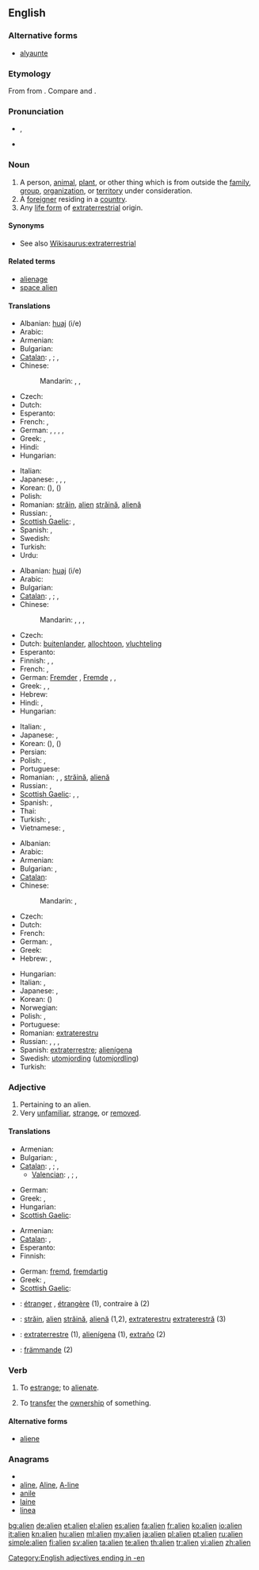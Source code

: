 ==English==
{{wikipedia|dab=Alien}}

===Alternative forms===
* [[alyaunte]] {{i|15th-16th centuries}}

===Etymology===
From {{etyl|la}} {{term|alienus|aliēnus|belonging to someone else, ''later'' exotic, foreign|lang=la}} from {{term|alius||other|lang=la}}. Compare {{etyl|grc|-}} {{term|αλλος|tr=allos||another, different|lang=grc}} and {{etyl|ang|-}} {{term|elles||else|lang=ang}}.

===Pronunciation===
* {{IPA|/ˈeɪ.li.ən/}}, {{SAMPA|/"eI.lI.@n/}}
* {{audio|En-us-alien.ogg|Audio (US)}}

===Noun===
{{en-noun}}

# A person, [[animal]], [[plant]], or other thing which is from outside the [[family]], [[group]], [[organization]], or [[territory]] under consideration.
# A [[foreigner]] residing in a [[country]].
# Any [[life form]] of [[extraterrestrial]] origin.

====Synonyms====
* See also [[Wikisaurus:extraterrestrial]]

====Related terms====
* [[alienage]]
* [[space alien]]

====Translations====
{{trans-top|person, etc. from outside}}
* Albanian: [[huaj]] (i/e)
* Arabic: {{t-|ar|غريب|m|tr=ghariib}}
* Armenian: {{t+|hy|օտար|tr=òtar}}
* Bulgarian: {{t+|bg|чужденец}}
* [[Catalan]]: {{t+|ca|estrany|m}}, {{t-|ca|estranya|f}}; {{t-|ca|foraster|m}}, {{t-|ca|forastera|f}}
* Chinese:
*: Mandarin: {{t|cmn|異客|sc=Hani}},  {{t|cmn|异客|tr=yìkè|sc=Hani}},  {{t-|cmn|陌生人|tr=mòshēngrén|sc=Hani}}
* Czech: {{t-|cs|cizinec|m}}
* Dutch: {{t+|nl|vreemdeling}}
* Esperanto: {{t|eo|alilandano|xs=Esperanto}}
* French: {{t+|fr|étranger|m}}, {{t+|fr|étrangère|f}}
* German: {{t|de|Fremdling|m}}, {{t+|de|Fremder|m}}, {{t|de|Fremde|f}},  {{t+|de|Ausländer|m}},  {{t+|de|Ausländerin|f}}
* Greek: {{t+|el|ξένος|m|tr=ksénos}}, {{t+|el|ξένη|f|tr=kséni}}
* Hindi: {{t-|hi|अजनबी|m|tr=ajnabī|xs=Hindi}}
* Hungarian: {{t+|hu|idegen}}
{{trans-mid}}
* Italian: {{t-|it|straniero|m}}
* Japanese: {{t+|ja|外国人|tr=がいこくじん, gaikokujin}}, {{t+|ja|外人|tr=がいじん, gaijin}} {{qualifier|colloquial}},  {{t-|ja|異国人|tr=いこくじん, ikokujin}},  {{t-|ja|異邦人|tr=いほうじん, ihōjin}}
* Korean: {{t+|ko|외국인|tr=waegug-in|sc=Hang}} ({{t+|ko|外国人|sc=Hani}}),  {{t|ko|이국인|tr=igug-in|sc=Hang}} ({{t-|ko|異国人|sc=Hani}})
* Polish: {{t+|pl|obcy|m}}
* Romanian: [[străin]], [[alien]] {{m}} [[străină]], [[alienă]] {{f}}
* Russian: {{t+|ru|чужак|m|tr=čužák}}, {{t+|ru|пришелец|m|tr=prišélec}}
* [[Scottish Gaelic]]: {{t-|gd|coigreach|m|xs=Scottish Gaelic}},  {{t-|gd|coimheach|m|xs=Scottish Gaelic}}
* Spanish: {{t-|es|desconocido|m}}, {{t-|es|desconocida|f}}
* Swedish: {{t+|sv|främling}}
* Turkish: {{t+|tr|yabancı}}
* Urdu: {{t-|ur|اجنبی|m|tr=ajnabī|xs=Urdu}}
{{trans-bottom}}

{{trans-top|foreigner}}
* Albanian: [[huaj]] (i/e)
* Arabic: {{t|ar|أجنبي|m|tr='ajnabiy}}
* Bulgarian: {{t+|bg|чужденец}}
* [[Catalan]]: {{t-|ca|foraster|m}}, {{t-|ca|forastera|f}}; {{t+|ca|estrany|m}}, {{t-|ca|estranya|f}}
* Chinese:
*: Mandarin: {{t-|cmn|外國人|sc=Hani}}, {{t-|cmn|外国人|tr=wàiguórén|sc=Hani}}, {{t-|cmn|外人|tr=wàirén|sc=Hani}}, {{t-|cmn|老外|tr=lǎowài|sc=Hani}} {{qualifier|colloquial}}
* Czech: {{t-|cs|cizinec|m}}
* Dutch: [[buitenlander]], [[allochtoon]], [[vluchteling]]
* Esperanto: {{t|eo|alilandano|xs=Esperanto}}
* Finnish: {{t+|fi|muukalainen}}, {{t+|fi|ulkomaalainen}}, {{t-|fi|vierasmaalainen}}
* French: {{t+|fr|étranger|m}}, {{t+|fr|étrangère|f}}
* German: [[Fremder]] {{m}}, [[Fremde]] {{f}},  {{t+|de|Ausländer|m}},  {{t+|de|Ausländerin|f}}
* Greek: {{t+|el|ξένος|m|tr=ksénos}}, {{t+|el|ξένη|f|tr=kséni}}, {{t+|el|αλλοδαπός|m|tr=allodapós}}
* Hebrew: {{t+|he|זר|alt=זָר}}
* Hindi: {{t|hi|विदेशी|tr=videshii|xs=Hindi}},  {{t|hi|अन्यदेशीय|tr=anyadeshiiya|xs=Hindi}}
* Hungarian: {{t+|hu|idegen}}
{{trans-mid}}
* Italian: {{t-|it|straniero|m}}, {{t+|it|forestiero|m}}
* Japanese: {{t+|ja|外国人|tr=がいこくじん, gaikokujin}}, {{t+|ja|外人|tr=がいじん, gaijin}} {{qualifier|colloquial}}
* Korean: {{t+|ko|외국인|tr=waegug-in|sc=Hang}} ({{t+|ko|外国人|sc=Hani}}),  {{t|ko|이국인|tr=igug-in|sc=Hang}} ({{t-|ko|異国人|sc=Hani}})
* Persian: {{t+|fa|خارجی|tr=khâreji|xs=Persian}}
* Polish: {{t+|pl|cudzoziemiec|m}}, {{t+|pl|obcokrajowiec|m}}
* Portuguese: {{t+|pt|estrangeiro|m}}
* Romanian: {{t+|ro|străin|m}}, {{t-|ro|alien|m}}, [[străină]], [[alienă]] {{f}}
* Russian: {{t+|ru|иностранец|m|tr=inostránec}},  {{t+|ru|чужеземец|m|tr=čužezémec}}
* [[Scottish Gaelic]]: {{t-|gd|coigreach|m|xs=Scottish Gaelic}},  {{t-|gd|coimheach|m|xs=Scottish Gaelic}},  {{t-|gd|Gall|m|xs=Scottish Gaelic}}
* Spanish: {{t+|es|extranjero|m}}, {{t-|es|extranjera|f}}
* Thai: {{t+|th|ฝรั่ง|tr=farang}}
* Turkish: {{t+|tr|yabancı}},  {{t|tr|ecnebi}}
* Vietnamese: {{t|vi|người nước ngoài|xs=Vietnamese}},  {{t|vi|người ngoại quốc|xs=Vietnamese}}
{{trans-bottom}}

{{trans-top|life form of non-Earth origin}}
* Albanian: {{t-|sq|jashtëtokësor|xs=Albanian}}
* Arabic: {{t-|ar|غريب|m|tr=ghariib}}
* Armenian: {{t|hy|այլմոլորակային|tr=aylmolorakayin}}
* Bulgarian: {{t|bg|извънземен}},  {{t|bg|извънземен}}
* [[Catalan]]: {{t-|ca|extraterrestre|m|f}}
* Chinese:
*: Mandarin: {{t|cmn|外星人|tr=wàixīngrén|sc=Hani}},  {{t-|cmn|宇宙人|tr=yǔzhòurén|sc=Hani}}
* Czech: {{t+|cs|mimozemšťan|m}}
* Dutch: {{t-|nl|buitenaards}}
* French: {{t+|fr|extraterrestre}}
* German: {{t|de|Außerirdischer|m}},  {{t-|de|Außerirdische|f}}
* Greek: {{t+|el|εξωγήινος|m|tr=eksogí'inos}}
* Hebrew: {{t|he|חייזר|m}},  {{t|he|חוצן|m}}
{{trans-mid}}
* Hungarian: {{t+|hu|földönkívüli}}
* Italian: {{t-|it|extraterrestre}}, {{t+|it|alieno}}
* Japanese: {{t-|ja|宇宙人|tr=うちゅうじん, uchūjin}},  {{t-|ja|異星人|tr=いせいじん, iseijin}}
* Korean: {{t|ko|우주인|tr=uju'in|sc=Hang}} ({{t|ko| 宇宙人}})
* Norwegian: {{t|no|romvesen}}
* Polish: {{t|pl|istota pozaziemska|f}}, {{t|pl|kosmita|m}}
* Portuguese: {{t-|pt|alienígena|m}}
* Romanian: [[extraterestru]]
* Russian: {{t|ru|инопланетянин|m|tr=inoplanetjánin}}, {{t|ru|инопланетянка|f|tr=inoplanetjánka}},  {{t|ru|инопланетяне|p|tr=inoplanetjáne}}, {{t|ru|пришелец|m|tr=prišélec}}
* Spanish: [[extraterrestre]]; [[alienígena]]
* Swedish: [[utomjording]] ([[utomjordling]])
* Turkish: {{t+|tr|uzaylı}}
{{trans-bottom}}

===Adjective===
{{en-adj}}

# Pertaining to an alien.
# Very [[unfamiliar]], [[strange]], or [[removed]].

====Translations====
{{trans-top|Pertaining to an alien}}
* Armenian: {{t+|hy|օտար|tr=òtar}}
* Bulgarian: {{t|bg|чужд}},  {{t|bg|чуждестранен}}
* [[Catalan]]: {{t+|ca|aliè|m}}, {{t+|ca|aliena|f}}; {{t+|ca|estrany|m}}, {{t-|ca|estranya|f}}
** [[Valencian]]: {{t-|ca|alié|m}}, {{t+|ca|aliena|f}}; {{t+|ca|estrany|m}}, {{t-|ca|estranya|f}}
{{trans-mid}}
* German: {{t+|de|außerirdisch}}
* Greek: {{t+|el|ξένος|m|tr=ksénos}}, {{t+|el|ξένη|f|tr=kséni}}
* Hungarian: {{t+|hu|idegen}}
* [[Scottish Gaelic]]: {{t-|gd|coimheach|xs=Scottish Gaelic}}
{{trans-bottom}}

{{trans-top|Being unfamiliar with}}
* Armenian: {{t+|hy|օտար|tr=òtar}}
* [[Catalan]]: {{t+|ca|estrany|m}}, {{t-|ca|estranya|f}}
* Esperanto: {{t+|eo|fremda|xs=Esperanto}}
* Finnish: {{t+|fi|vieras}}
{{trans-mid}}
* German: [[fremd]], [[fremdartig]]
* Greek: {{t+|el|ξένος|m|tr=ksénos}}, {{t+|el|ξένη|f|tr=kséni}}
* [[Scottish Gaelic]]: {{t-|gd|coimheach|xs=Scottish Gaelic}}
{{trans-bottom}}

{{checktrans-top}}
<!--added {{ttbc}}s here.-->
* {{ttbc|French}}: [[étranger]] {{m}}, [[étrangère]] {{f}} (1), contraire à (2)
* {{ttbc|Romanian}}: [[străin]], [[alien]] {{m}} [[străină]], [[alienă]] {{f}} (1,2), [[extraterestru]] {{m}} [[extraterestră]] (3)
* {{ttbc|Spanish}}: [[extraterrestre]] (1), [[alienígena]] (1), [[extraño]] {{m}} (2)
* {{ttbc|Swedish}}: [[främmande]] (2)
{{trans-bottom}}

===Verb===
{{en-verb}}

# {{transitive}} To [[estrange]]; to [[alienate]].
# {{legal}} To [[transfer]] the [[ownership]] of something.

====Alternative forms====
* [[aliene]]

===Anagrams===
* {{alphagram|aeiln}}
* [[aline#English|aline]], [[Aline#English|Aline]], [[A-line#English|A-line]]
* [[anile#English|anile]]
* [[laine#English|laine]]
* [[linea#English|linea]]

[[Category:English adjectives ending in -en]]

[[bg:alien]]
[[de:alien]]
[[et:alien]]
[[el:alien]]
[[es:alien]]
[[fa:alien]]
[[fr:alien]]
[[ko:alien]]
[[io:alien]]
[[it:alien]]
[[kn:alien]]
[[hu:alien]]
[[ml:alien]]
[[my:alien]]
[[ja:alien]]
[[pl:alien]]
[[pt:alien]]
[[ru:alien]]
[[simple:alien]]
[[fi:alien]]
[[sv:alien]]
[[ta:alien]]
[[te:alien]]
[[th:alien]]
[[tr:alien]]
[[vi:alien]]
[[zh:alien]]